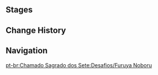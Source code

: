 {{Genius Invokation TCG Character Stages Intro}}

==Stages==
{{Genius Invokation TCG Stages/Detailed|Furuya Noboru}}

==Change History==
{{Change History|3.3}}

==Navigation==
{{Genius Invokation TCG Stages Navbox}}
[[pt-br:Chamado Sagrado dos Sete:Desafios/Furuya Noboru]]